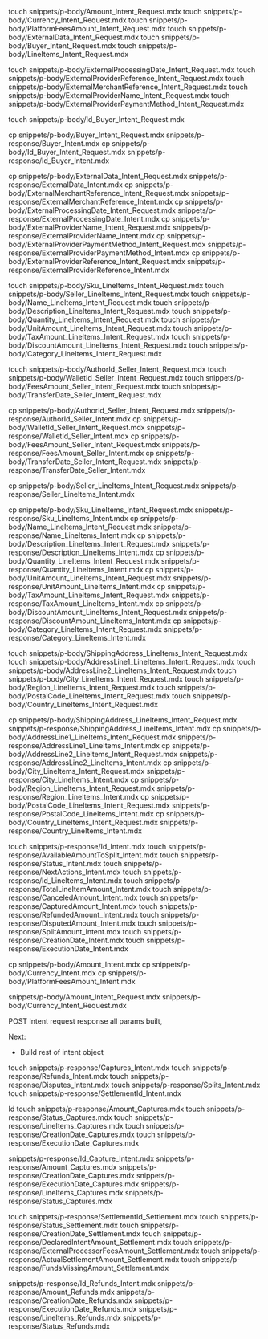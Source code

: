 touch snippets/p-body/Amount_Intent_Request.mdx
touch snippets/p-body/Currency_Intent_Request.mdx
touch snippets/p-body/PlatformFeesAmount_Intent_Request.mdx
touch snippets/p-body/ExternalData_Intent_Request.mdx
touch snippets/p-body/Buyer_Intent_Request.mdx
touch snippets/p-body/LineItems_Intent_Request.mdx

touch snippets/p-body/ExternalProcessingDate_Intent_Request.mdx
touch snippets/p-body/ExternalProviderReference_Intent_Request.mdx
touch snippets/p-body/ExternalMerchantReference_Intent_Request.mdx
touch snippets/p-body/ExternalProviderName_Intent_Request.mdx
touch snippets/p-body/ExternalProviderPaymentMethod_Intent_Request.mdx

touch snippets/p-body/Id_Buyer_Intent_Request.mdx

cp snippets/p-body/Buyer_Intent_Request.mdx snippets/p-response/Buyer_Intent.mdx
cp snippets/p-body/Id_Buyer_Intent_Request.mdx snippets/p-response/Id_Buyer_Intent.mdx


cp snippets/p-body/ExternalData_Intent_Request.mdx snippets/p-response/ExternalData_Intent.mdx
cp snippets/p-body/ExternalMerchantReference_Intent_Request.mdx snippets/p-response/ExternalMerchantReference_Intent.mdx
cp snippets/p-body/ExternalProcessingDate_Intent_Request.mdx snippets/p-response/ExternalProcessingDate_Intent.mdx
cp snippets/p-body/ExternalProviderName_Intent_Request.mdx snippets/p-response/ExternalProviderName_Intent.mdx
cp snippets/p-body/ExternalProviderPaymentMethod_Intent_Request.mdx snippets/p-response/ExternalProviderPaymentMethod_Intent.mdx
cp snippets/p-body/ExternalProviderReference_Intent_Request.mdx snippets/p-response/ExternalProviderReference_Intent.mdx

touch snippets/p-body/Sku_LineItems_Intent_Request.mdx
touch snippets/p-body/Seller_LineItems_Intent_Request.mdx
touch snippets/p-body/Name_LineItems_Intent_Request.mdx
touch snippets/p-body/Description_LineItems_Intent_Request.mdx
touch snippets/p-body/Quantity_LineItems_Intent_Request.mdx
touch snippets/p-body/UnitAmount_LineItems_Intent_Request.mdx
touch snippets/p-body/TaxAmount_LineItems_Intent_Request.mdx
touch snippets/p-body/DiscountAmount_LineItems_Intent_Request.mdx
touch snippets/p-body/Category_LineItems_Intent_Request.mdx

touch snippets/p-body/AuthorId_Seller_Intent_Request.mdx
touch snippets/p-body/WalletId_Seller_Intent_Request.mdx
touch snippets/p-body/FeesAmount_Seller_Intent_Request.mdx
touch snippets/p-body/TransferDate_Seller_Intent_Request.mdx

cp snippets/p-body/AuthorId_Seller_Intent_Request.mdx snippets/p-response/AuthorId_Seller_Intent.mdx
cp snippets/p-body/WalletId_Seller_Intent_Request.mdx snippets/p-response/WalletId_Seller_Intent.mdx
cp snippets/p-body/FeesAmount_Seller_Intent_Request.mdx snippets/p-response/FeesAmount_Seller_Intent.mdx
cp snippets/p-body/TransferDate_Seller_Intent_Request.mdx snippets/p-response/TransferDate_Seller_Intent.mdx

cp snippets/p-body/Seller_LineItems_Intent_Request.mdx snippets/p-response/Seller_LineItems_Intent.mdx

cp snippets/p-body/Sku_LineItems_Intent_Request.mdx snippets/p-response/Sku_LineItems_Intent.mdx
cp snippets/p-body/Name_LineItems_Intent_Request.mdx snippets/p-response/Name_LineItems_Intent.mdx
cp snippets/p-body/Description_LineItems_Intent_Request.mdx snippets/p-response/Description_LineItems_Intent.mdx
cp snippets/p-body/Quantity_LineItems_Intent_Request.mdx snippets/p-response/Quantity_LineItems_Intent.mdx
cp snippets/p-body/UnitAmount_LineItems_Intent_Request.mdx snippets/p-response/UnitAmount_LineItems_Intent.mdx
cp snippets/p-body/TaxAmount_LineItems_Intent_Request.mdx snippets/p-response/TaxAmount_LineItems_Intent.mdx
cp snippets/p-body/DiscountAmount_LineItems_Intent_Request.mdx snippets/p-response/DiscountAmount_LineItems_Intent.mdx
cp snippets/p-body/Category_LineItems_Intent_Request.mdx snippets/p-response/Category_LineItems_Intent.mdx



touch snippets/p-body/ShippingAddress_LineItems_Intent_Request.mdx
touch snippets/p-body/AddressLine1_LineItems_Intent_Request.mdx
touch snippets/p-body/AddressLine2_LineItems_Intent_Request.mdx
touch snippets/p-body/City_LineItems_Intent_Request.mdx
touch snippets/p-body/Region_LineItems_Intent_Request.mdx
touch snippets/p-body/PostalCode_LineItems_Intent_Request.mdx
touch snippets/p-body/Country_LineItems_Intent_Request.mdx

cp snippets/p-body/ShippingAddress_LineItems_Intent_Request.mdx snippets/p-response/ShippingAddress_LineItems_Intent.mdx
cp snippets/p-body/AddressLine1_LineItems_Intent_Request.mdx snippets/p-response/AddressLine1_LineItems_Intent.mdx
cp snippets/p-body/AddressLine2_LineItems_Intent_Request.mdx snippets/p-response/AddressLine2_LineItems_Intent.mdx
cp snippets/p-body/City_LineItems_Intent_Request.mdx snippets/p-response/City_LineItems_Intent.mdx
cp snippets/p-body/Region_LineItems_Intent_Request.mdx snippets/p-response/Region_LineItems_Intent.mdx
cp snippets/p-body/PostalCode_LineItems_Intent_Request.mdx snippets/p-response/PostalCode_LineItems_Intent.mdx
cp snippets/p-body/Country_LineItems_Intent_Request.mdx snippets/p-response/Country_LineItems_Intent.mdx

touch snippets/p-response/Id_Intent.mdx
touch snippets/p-response/AvailableAmountToSplit_Intent.mdx
touch snippets/p-response/Status_Intent.mdx
touch snippets/p-response/NextActions_Intent.mdx
touch snippets/p-response/Id_LineItems_Intent.mdx
touch snippets/p-response/TotalLineItemAmount_Intent.mdx
touch snippets/p-response/CanceledAmount_Intent.mdx
touch snippets/p-response/CapturedAmount_Intent.mdx
touch snippets/p-response/RefundedAmount_Intent.mdx
touch snippets/p-response/DisputedAmount_Intent.mdx
touch snippets/p-response/SplitAmount_Intent.mdx
touch snippets/p-response/CreationDate_Intent.mdx
touch snippets/p-response/ExecutionDate_Intent.mdx

cp snippets/p-body/Amount_Intent.mdx 
cp snippets/p-body/Currency_Intent.mdx 
cp snippets/p-body/PlatformFeesAmount_Intent.mdx 

snippets/p-body/Amount_Intent_Request.mdx
snippets/p-body/Currency_Intent_Request.mdx

POST Intent request response all params built,

Next: 
- Build rest of intent object

touch snippets/p-response/Captures_Intent.mdx
touch snippets/p-response/Refunds_Intent.mdx
touch snippets/p-response/Disputes_Intent.mdx
touch snippets/p-response/Splits_Intent.mdx
touch snippets/p-response/SettlementId_Intent.mdx

Id
touch snippets/p-response/Amount_Captures.mdx
touch snippets/p-response/Status_Captures.mdx
touch snippets/p-response/LineItems_Captures.mdx
touch snippets/p-response/CreationDate_Captures.mdx
touch snippets/p-response/ExecutionDate_Captures.mdx

snippets/p-response/Id_Capture_Intent.mdx
snippets/p-response/Amount_Captures.mdx
snippets/p-response/CreationDate_Captures.mdx
snippets/p-response/ExecutionDate_Captures.mdx
snippets/p-response/LineItems_Captures.mdx
snippets/p-response/Status_Captures.mdx

touch snippets/p-response/SettlementId_Settlement.mdx
touch snippets/p-response/Status_Settlement.mdx
touch snippets/p-response/CreationDate_Settlement.mdx
touch snippets/p-response/DeclaredIntentAmount_Settlement.mdx
touch snippets/p-response/ExternalProcessorFeesAmount_Settlement.mdx
touch snippets/p-response/ActualSettlementAmount_Settlement.mdx
touch snippets/p-response/FundsMissingAmount_Settlement.mdx

snippets/p-response/Id_Refunds_Intent.mdx
snippets/p-response/Amount_Refunds.mdx
snippets/p-response/CreationDate_Refunds.mdx
snippets/p-response/ExecutionDate_Refunds.mdx
snippets/p-response/LineItems_Refunds.mdx
snippets/p-response/Status_Refunds.mdx